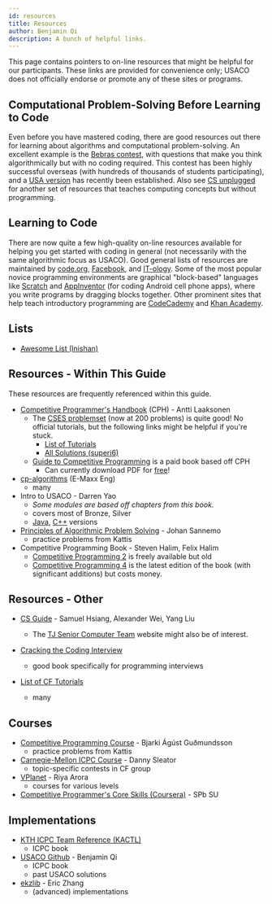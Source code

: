 ```yaml
---
id: resources
title: Resources
author: Benjamin Qi
description: A bunch of helpful links.
---
```


This page contains pointers to on-line resources that might be helpful for our participants. These links are provided for convenience only; USACO does not officially endorse or promote any of these sites or programs.

## Computational Problem-Solving Before Learning to Code

Even before you have mastered coding, there are good resources out there for learning about algorithms and computational problem-solving. An excellent example is the [Bebras contest](https://www.bebras.org/), with questions that make you think algorithmically but with no coding required. This contest has been highly successful overseas (with hundreds of thousands of students participating), and a [USA version](https://www.bebraschallenge.org/) has recently been established. Also see [CS unplugged](https://csunplugged.org/en/) for another set of resources that teaches computing concepts but without programming.

## Learning to Code

There are now quite a few high-quality on-line resources available for helping you get started with coding in general (not necessarily with the same algorithmic focus as USACO). Good general lists of resources are maintained by [code.org](https://code.org/learn), [Facebook](https://techprep.org/), and [IT-ology](https://www.it-ology.org/it-resources/k-12-resources/). Some of the most popular novice programming environments are graphical "block-based" languages like [Scratch](https://scratch.mit.edu/) and [AppInventor](http://appinventor.mit.edu/) (for coding Android cell phone apps), where you write programs by dragging blocks together. Other prominent sites that help teach introductory programming are [CodeCademy](https://www.codecademy.com/) and [Khan Academy](https://www.khanacademy.org/computing/computer-programming).

## Lists

- [Awesome List (Inishan)](http://codeforces.com/blog/entry/23054)

## Resources - Within This Guide

These resources are frequently referenced within this guide.

- [Competitive Programmer's Handbook](https://cses.fi/book/book.pdf) (CPH) - Antti Laaksonen
  - The [CSES problemset](https://cses.fi/problemset/) (now at 200 problems) is quite good! No official tutorials, but the following links might be helpful if you're stuck.
    - [List of Tutorials](https://codeforces.com/blog/entry/80750?#comment-670697)
    - [All Solutions (superj6)](https://github.com/superj6/CPcode/tree/master/c%2B%2B%20sol/CSES)
  - [Guide to Competitive Programming](https://www.amazon.com/Guide-Competitive-Programming-Algorithms-Undergraduate/dp/3319725467) is a paid book based off CPH
    - Can currently download PDF for [free](https://link.springer.com/book/10.1007/978-3-319-72547-5)!
- [cp-algorithms](https://cp-algorithms.com/) (E-Maxx Eng)
  - many
- Intro to USACO - Darren Yao
  - _Some modules are based off chapters from this book._
  - covers most of Bronze, Silver
  - [Java](http://darrenyao.com/usacobook/java.pdf), [C++](http://darrenyao.com/usacobook/cpp.pdf) versions
- [Principles of Algorithmic Problem Solving](http://www.csc.kth.se/~jsannemo/slask/main.pdf) - Johan Sannemo
  - practice problems from Kattis
- Competitive Programming Book - Steven Halim, Felix Halim
  - [Competitive Programming 2](https://www.comp.nus.edu.sg/~stevenha/myteaching/competitive_programming/cp2.pdf) is freely available but old
  - [Competitive Programming 4](https://cpbook.net/) is the latest edition of the book (with significant additions) but costs money.

## Resources - Other

- [CS Guide](https://github.com/alwayswimmin/cs_guide) - Samuel Hsiang, Alexander Wei, Yang Liu
  - The [TJ Senior Computer Team](https://activities.tjhsst.edu/sct/) website might also be of interest.
- [Cracking the Coding Interview](http://www.crackingthecodinginterview.com/)
  - good book specifically for programming interviews
- [List of CF Tutorials](http://codeforces.com/blog/entry/57282)

  - many

    <!-- - some more from TJHSST: -->
    <!-- - [TJIOI](https://github.com/tjsct/tjioi-study-guide) (just basics) -->

<!-- - [Topcoder Data Science Tutorials](http://www.topcoder.com/community/data-science/data-science-tutorials/)
  - many, format is not always great -->

## Courses

- [Competitive Programming Course](https://github.com/SuprDewd/T-414-AFLV) - Bjarki Ágúst Guðmundsson
  - practice problems from Kattis
- [Carnegie-Mellon ICPC Course](https://contest.cs.cmu.edu/295/f17/) - Danny Sleator
  - topic-specific contests in CF group
- [VPlanet](https://www.vplanetcoding.com/courses) - Riya Arora
  - courses for various levels
- [Competitive Programmer's Core Skills (Coursera)](https://www.coursera.org/learn/competitive-programming-core-skills) - SPb SU

<!-- - [Cousera Algorithms Pt 1 (and Pt 2)](https://www.coursera.org/learn/algorithms-part1) - Kevin Wayne, Robert Sedgewick
  - Java (has anyone done this course?) -->

## Implementations

- [KTH ICPC Team Reference (KACTL)](https://github.com/kth-competitive-programming/kactl)
  - ICPC book
- [USACO Github](https://github.com/bqi343/USACO) - Benjamin Qi
  - ICPC book
  - past USACO solutions
- [ekzlib](http://ekzlib.herokuapp.com) - Eric Zhang
  - (advanced) implementations
